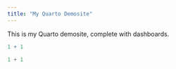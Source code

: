 ```yaml
---
title: "My Quarto Demosite"
---
```


This is my Quarto demosite, complete with dashboards.

```r
1 + 1
```

```python
1 + 1
```
